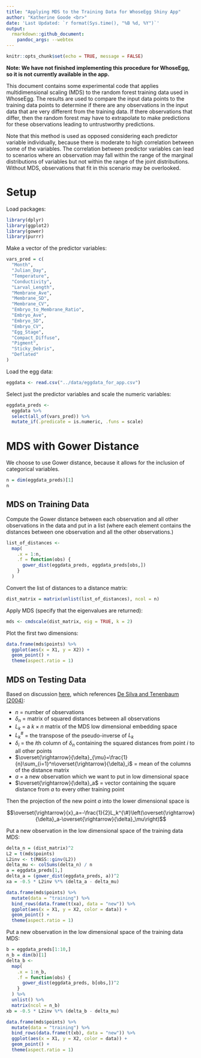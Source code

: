 ```yaml
---
title: "Applying MDS to the Training Data for WhoseEgg Shiny App"
author: "Katherine Goode <br>"
date: 'Last Updated: `r format(Sys.time(), "%B %d, %Y")`'
output: 
  rmarkdown::github_document:
    pandoc_args: --webtex
---
```


```r
knitr::opts_chunk$set(echo = TRUE, message = FALSE)
```

**Note: We have not finished implementing this procedure for WhoseEgg, so it is not currently available in the app.**

This document contains some experimental code that applies multidimensional scaling (MDS) to the random forest training data used in WhoseEgg. The results are used to compare the input data points to the training data points to determine if there are any observations in the input data that are very different from the training data. If there observations that differ, then the random forest may have to extrapolate to make predictions for these observations leading to untrustworthy predictions. 

Note that this method is used as opposed considering each predictor variable individually, because there is moderate to high correlation between some of the variables. The correlation between predictor variables can lead to scenarios where an observation may fall within the range of the marginal distributions of variables but not within the range of the joint distributions. Without MDS, observations that fit in this scenario may be overlooked.

# Setup

Load packages:

```r
library(dplyr)
library(ggplot2)
library(gower)
library(purrr)
```

Make a vector of the predictor variables:

```r
vars_pred = c(
  "Month",
  "Julian_Day",
  "Temperature",
  "Conductivity",
  "Larval_Length",
  "Membrane_Ave",
  "Membrane_SD",
  "Membrane_CV",
  "Embryo_to_Membrane_Ratio",
  "Embryo_Ave",
  "Embryo_SD",
  "Embryo_CV",
  "Egg_Stage",
  "Compact_Diffuse",
  "Pigment",
  "Sticky_Debris",
  "Deflated"
)
```

Load the egg data:

```r
eggdata <- read.csv("../data/eggdata_for_app.csv")
```

Select just the predictor variables and scale the numeric variables:

```r
eggdata_preds <-
  eggdata %>% 
  select(all_of(vars_pred)) %>%
  mutate_if(.predicate = is.numeric, .funs = scale)
```

# MDS with Gower Distance

We choose to use Gower distance, because it allows for the inclusion of categorical variables.

```r
n = dim(eggdata_preds)[1]
n
```

## MDS on Training Data

Compute the Gower distance between each observation and all other observations in the data and put in a list (where each element contains the distances between one observation and all the other observations.)

```r
list_of_distances <-
  map(
    .x = 1:n,
    .f = function(obs) {
      gower_dist(eggdata_preds, eggdata_preds[obs,])
    }
  )
```

Convert the list of distances to a distance matrix:

```r
dist_matrix = matrix(unlist(list_of_distances), ncol = n)
```

Apply MDS (specify that the eigenvalues are returned): 

```r
mds <- cmdscale(dist_matrix, eig = TRUE, k = 2)
```

Plot the first two dimensions: 

```r
data.frame(mds$points) %>%
  ggplot(aes(x = X1, y = X2)) + 
  geom_point() + 
  theme(aspect.ratio = 1)
```

## MDS on Testing Data

Based on discussion [here](https://stats.stackexchange.com/questions/368331/project-new-point-into-mds-space), which references [De Silva and Tenenbaum (2004)](http://graphics.stanford.edu/courses/cs468-05-winter/Papers/Landmarks/Silva_landmarks5.pdf):

- $n$ = number of observations
- $\delta_n$ = matrix of squared distances between all observations
- $L_k$ = a $k\times n$ matrix of the MDS low dimensional embedding space
- $L_k^{\#}$ = the transpose of the pseudo-inverse of $L_k$
- $\delta_i$ = the $i$th column of $\delta_n$ containing the squared distances from point $i$ to all other points
- $\overset{\rightarrow}{\delta}_{\mu}=\frac{1}{n}\sum_{i=1}^n\overset{\rightarrow}{\delta}_i$ = mean of the columns of the distance matrix
- $a$ = a new observation which we want to put in low dimensional space
- $\overset{\rightarrow}{\delta}_a$ = vector containing the square distance from $a$ to every other training point

Then the projection of the new point $a$ into the lower dimensional space is

$$\overset{\rightarrow}{x}_a=-\frac{1}{2}L_k^{\#}\left(\overset{\rightarrow}{\delta}_a-\overset{\rightarrow}{\delta}_\mu\right)$$

Put a new observation in the low dimensional space of the training data MDS: 

```r
delta_n = (dist_matrix)^2
L2 = t(mds$points)
L2inv <- t(MASS::ginv(L2))
delta_mu <- colSums(delta_n) / n
a = eggdata_preds[1,]
delta_a = (gower_dist(eggdata_preds, a))^2
xa = -0.5 * L2inv %*% (delta_a - delta_mu)
```

```r
data.frame(mds$points) %>%
  mutate(data = "training") %>%
  bind_rows(data.frame(t(xa), data = "new")) %>%
  ggplot(aes(x = X1, y = X2, color = data)) + 
  geom_point() + 
  theme(aspect.ratio = 1)
```

Put a new observation in the low dimensional space of the training data MDS: 

```r
b = eggdata_preds[1:10,]
n_b = dim(b)[1]
delta_b <-
  map(
    .x = 1:n_b,
    .f = function(obs) {
      gower_dist(eggdata_preds, b[obs,])^2
    }
  ) %>% 
  unlist() %>%
  matrix(ncol = n_b)
xb = -0.5 * L2inv %*% (delta_b - delta_mu)
```

```r
data.frame(mds$points) %>%
  mutate(data = "training") %>%
  bind_rows(data.frame(t(xb), data = "new")) %>%
  ggplot(aes(x = X1, y = X2, color = data)) + 
  geom_point() + 
  theme(aspect.ratio = 1)
```



